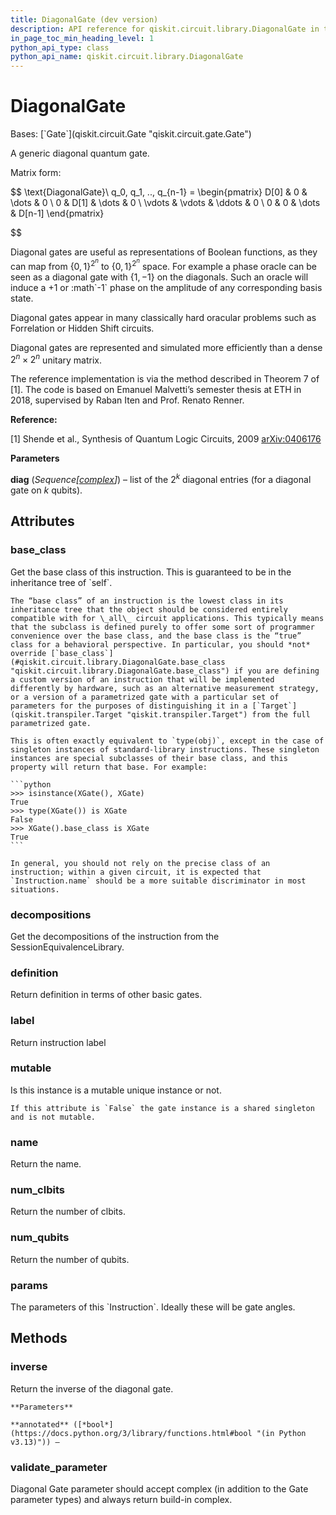```yaml
---
title: DiagonalGate (dev version)
description: API reference for qiskit.circuit.library.DiagonalGate in the dev version of qiskit
in_page_toc_min_heading_level: 1
python_api_type: class
python_api_name: qiskit.circuit.library.DiagonalGate
---
```


# DiagonalGate

<Class id="qiskit.circuit.library.DiagonalGate" isDedicatedPage={true} github="https://github.com/Qiskit/qiskit/tree/main/qiskit/circuit/library/generalized_gates/diagonal.py#L55-L149" signature="qiskit.circuit.library.DiagonalGate(diag)" modifiers="class">
  Bases: [`Gate`](qiskit.circuit.Gate "qiskit.circuit.gate.Gate")

  A generic diagonal quantum gate.

  Matrix form:

$$
\text{DiagonalGate}\ q_0, q_1, .., q_{n-1} =
\begin{pmatrix}
D[0]    & 0         & \dots     & 0 \\
0       & D[1]      & \dots     & 0 \\
\vdots  & \vdots    & \ddots    & 0 \\
0       & 0         & \dots     & D[n-1]
\end{pmatrix}


$$

  Diagonal gates are useful as representations of Boolean functions, as they can map from $\{0,1\}^{2^n}$ to $\{0,1\}^{2^n}$ space. For example a phase oracle can be seen as a diagonal gate with $\{1, -1\}$ on the diagonals. Such an oracle will induce a $+1$ or :math\`-1\` phase on the amplitude of any corresponding basis state.

  Diagonal gates appear in many classically hard oracular problems such as Forrelation or Hidden Shift circuits.

  Diagonal gates are represented and simulated more efficiently than a dense $2^n \times 2^n$ unitary matrix.

  The reference implementation is via the method described in Theorem 7 of \[1]. The code is based on Emanuel Malvetti’s semester thesis at ETH in 2018, supervised by Raban Iten and Prof. Renato Renner.

  **Reference:**

  \[1] Shende et al., Synthesis of Quantum Logic Circuits, 2009 [arXiv:0406176](https://arxiv.org/pdf/quant-ph/0406176.pdf)

  **Parameters**

  **diag** (*Sequence\[*[*complex*](https://docs.python.org/3/library/functions.html#complex "(in Python v3.13)")*]*) – list of the $2^k$ diagonal entries (for a diagonal gate on $k$ qubits).

  ## Attributes

  ### base\_class

  <Attribute id="qiskit.circuit.library.DiagonalGate.base_class">
    Get the base class of this instruction. This is guaranteed to be in the inheritance tree of `self`.

    The “base class” of an instruction is the lowest class in its inheritance tree that the object should be considered entirely compatible with for \_all\_ circuit applications. This typically means that the subclass is defined purely to offer some sort of programmer convenience over the base class, and the base class is the “true” class for a behavioral perspective. In particular, you should *not* override [`base_class`](#qiskit.circuit.library.DiagonalGate.base_class "qiskit.circuit.library.DiagonalGate.base_class") if you are defining a custom version of an instruction that will be implemented differently by hardware, such as an alternative measurement strategy, or a version of a parametrized gate with a particular set of parameters for the purposes of distinguishing it in a [`Target`](qiskit.transpiler.Target "qiskit.transpiler.Target") from the full parametrized gate.

    This is often exactly equivalent to `type(obj)`, except in the case of singleton instances of standard-library instructions. These singleton instances are special subclasses of their base class, and this property will return that base. For example:

    ```python
    >>> isinstance(XGate(), XGate)
    True
    >>> type(XGate()) is XGate
    False
    >>> XGate().base_class is XGate
    True
    ```

    In general, you should not rely on the precise class of an instruction; within a given circuit, it is expected that `Instruction.name` should be a more suitable discriminator in most situations.
  </Attribute>

  ### decompositions

  <Attribute id="qiskit.circuit.library.DiagonalGate.decompositions">
    Get the decompositions of the instruction from the SessionEquivalenceLibrary.
  </Attribute>

  ### definition

  <Attribute id="qiskit.circuit.library.DiagonalGate.definition">
    Return definition in terms of other basic gates.
  </Attribute>

  ### label

  <Attribute id="qiskit.circuit.library.DiagonalGate.label">
    Return instruction label
  </Attribute>

  ### mutable

  <Attribute id="qiskit.circuit.library.DiagonalGate.mutable">
    Is this instance is a mutable unique instance or not.

    If this attribute is `False` the gate instance is a shared singleton and is not mutable.
  </Attribute>

  ### name

  <Attribute id="qiskit.circuit.library.DiagonalGate.name">
    Return the name.
  </Attribute>

  ### num\_clbits

  <Attribute id="qiskit.circuit.library.DiagonalGate.num_clbits">
    Return the number of clbits.
  </Attribute>

  ### num\_qubits

  <Attribute id="qiskit.circuit.library.DiagonalGate.num_qubits">
    Return the number of qubits.
  </Attribute>

  ### params

  <Attribute id="qiskit.circuit.library.DiagonalGate.params">
    The parameters of this `Instruction`. Ideally these will be gate angles.
  </Attribute>

  ## Methods

  ### inverse

  <Function id="qiskit.circuit.library.DiagonalGate.inverse" github="https://github.com/Qiskit/qiskit/tree/main/qiskit/circuit/library/generalized_gates/diagonal.py#L133-L138" signature="inverse(annotated=False)">
    Return the inverse of the diagonal gate.

    **Parameters**

    **annotated** ([*bool*](https://docs.python.org/3/library/functions.html#bool "(in Python v3.13)")) –
  </Function>

  ### validate\_parameter

  <Function id="qiskit.circuit.library.DiagonalGate.validate_parameter" github="https://github.com/Qiskit/qiskit/tree/main/qiskit/circuit/library/generalized_gates/diagonal.py#L125-L131" signature="validate_parameter(parameter)">
    Diagonal Gate parameter should accept complex (in addition to the Gate parameter types) and always return build-in complex.
  </Function>
</Class>

